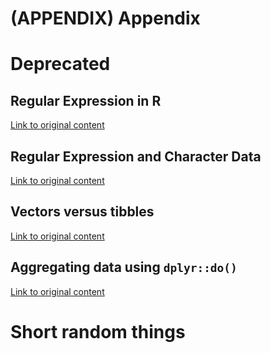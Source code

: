 \cleardoublepage 

# (APPENDIX) Appendix {-}

# Deprecated {#oldies}

## Regular Expression in R {#regex1}

[Link to original content](https://stat545.com/block022_regular-expression.html)

## Regular Expression and Character Data {#regex2}

[Link to original content](https://stat545.com/block027_regular-expressions.html)

## Vectors versus tibbles {#vectors-tibbles}

[Link to original content](https://stat545.com/block031_vector-tibble-relations.html)

## Aggregating data using `dplyr::do()` {#dplyr-do}

[Link to original content](https://stat545.com/block023_dplyr-do.html)

# Short random things {#random}